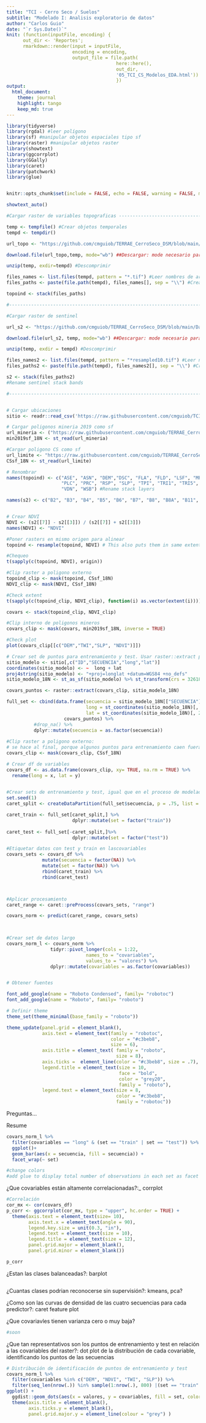 ```yaml
---
title: "TCI - Cerro Seco / Suelos"
subtitle: "Modelado I: Analisis exploratorio de datos"
author: "Carlos Guio"
date: "`r Sys.Date()`"
knit: (function(inputFile, encoding) { 
      out_dir <- 'Reportes';
      rmarkdown::render(input = inputFile,
                        encoding = encoding, 
                        output_file = file.path(
                                        here::here(), 
                                        out_dir, 
                                        '05_TCI_CS_Modelos_EDA.html'))
                                        })
output:
  html_document:
    theme: journal
    highlight: tango
    keep_md: true
---
```


```r

library(tidyverse)
library(rgdal) #leer polígono
library(sf) #manipular objetos espaciales tipo sf
library(raster) #manipular objetos raster
library(showtext)
library(ggcorrplot)
library(GGally)
library(caret)
library(patchwork)
library(glue)


knitr::opts_chunk$set(include = FALSE, echo = FALSE, warning = FALSE, message = FALSE, fig.align="center", fig.showtext = TRUE, fig.retina = 1, dpi = 300, out.width = "80%")

showtext_auto()

```


```r

#Cargar raster de variables topograficas ---------------------------------------

temp <- tempfile() #Crear objetos temporales
tempd <- tempdir()

url_topo <- "https://github.com/cmguiob/TERRAE_CerroSeco_DSM/blob/main/Datos_GIS/DEM_derivados/Indices_terreno_SAGA.zip?raw=true"

download.file(url_topo,temp, mode="wb") ##Descargar: mode necesario para windows

unzip(temp, exdir=tempd) #Descomprimir

files_names <- list.files(tempd, pattern = "*.tif") #Leer nombres de archivos
files_paths <- paste(file.path(tempd), files_names[], sep = "\\") #Crear rutas

topoind <- stack(files_paths)

#--------------------------------------------------------------------------------

#Cargar raster de sentinel 

url_s2 <- "https://github.com/cmguiob/TERRAE_CerroSeco_DSM/blob/main/Datos_GIS/S2A_MSIL2A_20200109T152631_subset_resampled10.zip?raw=true"

download.file(url_s2, temp, mode="wb") ##Descargar: mode necesario para windows

unzip(temp, exdir = tempd) #Descomprimir

files_names2 <- list.files(tempd, pattern = "*resampled10.tif") #Leer nombres de archivos
files_paths2 <- paste(file.path(tempd), files_names2[], sep = "\\") #Crear rutas

s2 <- stack(files_paths2)
#Rename sentinel stack bands

#------------------------------------------------------------------------------


# Cargar ubicaciones
sitio <- readr::read_csv('https://raw.githubusercontent.com/cmguiob/TCI_CerroSeco_git/main/Datos/Suelos_CS_Sitio.csv')

# Cargar poligonos mineria 2019 como sf
url_mineria <- ("https://raw.githubusercontent.com/cmguiob/TERRAE_CerroSeco_DSM/main/Datos_GIS/Poligonos/mineria_2019_CS_EPGS32618.geojson")
min2019sf_18N <- st_read(url_mineria)

#Cargar poligono CS como sf
url_limite <- "https://raw.githubusercontent.com/cmguiob/TERRAE_CerroSeco_DSM/main/Datos_GIS/Poligonos/limite_CS_EPGS32618.geojson"
CSsf_18N <- st_read(url_limite)


```


```r

# Renombrar
names(topoind) <- c("ASE", "ASN", "DEM","DSC", "FLA", "FLD", "LSF", "MPI",
                    "PLC", "PRC", "RSP", "SLP", "TPI", "TRI1", "TRI5", "TWI", "USC", 
                    "VDN", "WSB") #Rename stack layers

names(s2) <- c("B2", "B3", "B4", "B5", "B6", "B7", "B8", "B8A", "B11", "B12") 


# Crear NDVI
NDVI <- (s2[[7]] - s2[[3]]) / (s2[[7]] + s2[[3]])
names(NDVI) <- "NDVI"

#Poner rasters en mismo origen para alinear
topoind <- resample(topoind, NDVI) # This also puts them in same extent

#Chequeo
t(sapply(c(topoind, NDVI), origin))

#Clip raster a poligono externo
topoind_clip <- mask(topoind, CSsf_18N)
NDVI_clip <- mask(NDVI, CSsf_18N)

#Check extent 
t(sapply(c(topoind_clip, NDVI_clip), function(i) as.vector(extent(i))))

covars <- stack(topoind_clip, NDVI_clip)

#Clip interno de poligonos mineros
covars_clip <- mask(covars, min2019sf_18N, inverse = TRUE)

#Check plot
plot(covars_clip[[c("DEM","TWI","SLP", "NDVI")]])

# Crear set de puntos para entrenamiento y test. Usar raster::extract por interferencia con tidyr
sitio_modelo <- sitio[,c("ID","SECUENCIA","long","lat")]
coordinates(sitio_modelo) <- ~  long + lat
proj4string(sitio_modelo) <- "+proj=longlat +datum=WGS84 +no_defs"
sitio_modelo_18N <- st_as_sf(sitio_modelo) %>% st_transform(crs = 32618)

covars_puntos <- raster::extract(covars_clip, sitio_modelo_18N)

full_set <- cbind(data.frame(secuencia = sitio_modelo_18N[["SECUENCIA"]],
                             long = st_coordinates(sitio_modelo_18N)[, 1], 
                             lat = st_coordinates(sitio_modelo_18N)[, 2]), 
                     covars_puntos) %>%
          #drop_na() %>%
          dplyr::mutate(secuencia = as.factor(secuencia))
  
#Clip raster a poligono externo: 
# se hace al final, porque algunos puntos para entrenamiento caen fuera del poligono
covars_clip <- mask(covars_clip, CSsf_18N)

# Crear df de variables
covars_df <- as.data.frame(covars_clip, xy= TRUE, na.rm = TRUE) %>% 
  rename(long = x, lat = y)
  


```



```r

#Crear sets de entrenamiento y test, igual que en el proceso de modelado
set.seed(1)
caret_split <- createDataPartition(full_set$secuencia, p = .75, list = FALSE)

caret_train <- full_set[caret_split,] %>%
                        dplyr::mutate(set = factor("train"))
            
caret_test <- full_set[-caret_split,]%>%
                        dplyr::mutate(set = factor("test"))

#Etiquetar datos con test y train en lascovariables
covars_sets <- covars_df %>% 
             mutate(secuencia = factor(NA)) %>%
             mutate(set = factor(NA)) %>%
             rbind(caret_train) %>%
             rbind(caret_test)



#Aplicar procesamiento
caret_range <- caret::preProcess(covars_sets, "range")

covars_norm <- predict(caret_range, covars_sets)
               


#Crear set de datos largo
covars_norm_l <- covars_norm %>% 
                tidyr::pivot_longer(cols = 1:22, 
                             names_to = "covariables",
                             values_to = "valores") %>%
                dplyr::mutate(covariables = as.factor(covariables))



```

```r

# Obtener fuentes

font_add_google(name = "Roboto Condensed", family= "robotoc")
font_add_google(name = "Roboto", family= "roboto")

# Definir theme
theme_set(theme_minimal(base_family = "roboto"))

theme_update(panel.grid = element_blank(),
             axis.text = element_text(family = "robotoc",
                                      color = "#c3beb8",
                                      size = 6),
             axis.title = element_text( family = "roboto",
                                        size = 8),
             axis.ticks =  element_line(color = "#c3beb8", size = .7),
             legend.title = element_text(size = 10, 
                                         face = "bold", 
                                         color = "grey20", 
                                         family = "roboto"),
             legend.text = element_text(size = 8, 
                                        color = "#c3beb8", 
                                        family = "robotoc"))

```


Preguntas...


Resume

```r

covars_norm_l %>%
  filter(covariables == "long" & (set == "train" | set == "test")) %>%
  ggplot()+
  geom_bar(aes(x = secuencia, fill = secuencia)) +
  facet_wrap(~ set)

#change colors
#add glue to display total number of observations in each set as facet label

```
¿Que covariables están altamente correlacionadas?:_ corrplot

```r

#Correlación
cor_mx <- cor(covars_df)
p_corr <- ggcorrplot(cor_mx, type = "upper", hc.order = TRUE) +
  theme(axis.text = element_text(size= 10),
        axis.text.x = element_text(angle = 90),
        legend.key.size = unit(0.3, "in"),
        legend.text = element_text(size = 10),
        legend.title = element_text(size = 12),
        panel.grid.major = element_blank(), 
        panel.grid.minor = element_blank())

p_corr

```

¿Estan las clases balanceadas?: barplot

```r

```


¿Cuantas clases podrian reconocerse sin supervisión?: kmeans, pca?

¿Como son las curvas de densidad de las cuatro secuencias para cada predictor?: caret feature plot

¿Que covariavles tienen varianza cero o muy baja?

```r
#soon
```

¿Que tan representativos son los puntos de entrenamiento y test en relación a las covariables del raster?: dot plot de la distribución de cada covariable, identificando los puntos de las secuencias

```r

# Distribución de identificación de puntos de entrenamiento y test
covars_norm_l %>% 
  filter(covariables %in% c("DEM", "NDVI", "TWI", "SLP")) %>%
  filter(seq_len(nrow(.)) %in% sample(1:nrow(.), 800) |(set == "train" | set == "test"))%>%
ggplot() +
  ggdist::geom_dots(aes(x = valores, y = covariables, fill = set, color = set), point_size = 0.3) +
  theme(axis.title = element_blank(),
        axis.ticks.y = element_blank(),
        panel.grid.major.y = element_line(colour = "grey") )
          

```


